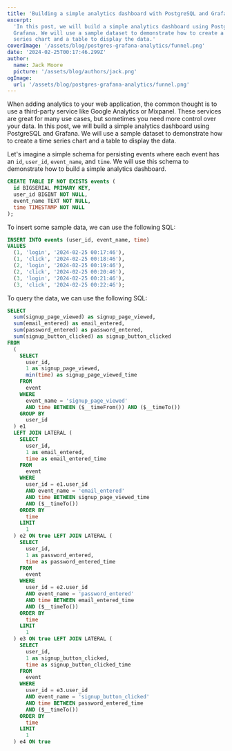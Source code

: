 ```yaml
---
title: 'Building a simple analytics dashboard with PostgreSQL and Grafana'
excerpt:
  'In this post, we will build a simple analytics dashboard using PostgreSQL and
  Grafana. We will use a sample dataset to demonstrate how to create a time
  series chart and a table to display the data.'
coverImage: '/assets/blog/postgres-grafana-analytics/funnel.png'
date: '2024-02-25T00:17:46.299Z'
author:
  name: Jack Moore
  picture: '/assets/blog/authors/jack.png'
ogImage:
  url: '/assets/blog/postgres-grafana-analytics/funnel.png'
---
```


When adding analytics to your web application, the common thought is to use a
third-party service like Google Analytics or Mixpanel. These services are great
for many use cases, but sometimes you need more control over your data. In this
post, we will build a simple analytics dashboard using PostgreSQL and Grafana.
We will use a sample dataset to demonstrate how to create a time series chart
and a table to display the data.

Let's imagine a simple schema for persisting events where each event has an
`id`, `user_id`, `event_name`, and `time`. We will use this schema to
demonstrate how to build a simple analytics dashboard.

```sql
CREATE TABLE IF NOT EXISTS events (
  id BIGSERIAL PRIMARY KEY,
  user_id BIGINT NOT NULL,
  event_name TEXT NOT NULL,
  time TIMESTAMP NOT NULL
);
```

To insert some sample data, we can use the following SQL:

```sql
INSERT INTO events (user_id, event_name, time)
VALUES
  (1, 'login', '2024-02-25 00:17:46'),
  (1, 'click', '2024-02-25 00:18:46'),
  (2, 'login', '2024-02-25 00:19:46'),
  (2, 'click', '2024-02-25 00:20:46'),
  (3, 'login', '2024-02-25 00:21:46'),
  (3, 'click', '2024-02-25 00:22:46');
```

To query the data, we can use the following SQL:

```sql
SELECT
  sum(signup_page_viewed) as signup_page_viewed,
  sum(email_entered) as email_entered,
  sum(password_entered) as password_entered,
  sum(signup_button_clicked) as signup_button_clicked
FROM
  (
    SELECT
      user_id,
      1 as signup_page_viewed,
      min(time) as signup_page_viewed_time
    FROM
      event
    WHERE
      event_name = 'signup_page_viewed'
	  AND time BETWEEN ($__timeFrom()) AND ($__timeTo())
    GROUP BY
      user_id
  ) e1
  LEFT JOIN LATERAL (
    SELECT
      user_id,
      1 as email_entered,
      time as email_entered_time
    FROM
      event
    WHERE
      user_id = e1.user_id
      AND event_name = 'email_entered'
      AND time BETWEEN signup_page_viewed_time
      AND ($__timeTo())
    ORDER BY
      time
    LIMIT
      1
  ) e2 ON true LEFT JOIN LATERAL (
    SELECT
      user_id,
      1 as password_entered,
      time as password_entered_time
    FROM
      event
    WHERE
      user_id = e2.user_id
      AND event_name = 'password_entered'
      AND time BETWEEN email_entered_time
      AND ($__timeTo())
    ORDER BY
      time
    LIMIT
      1
  ) e3 ON true LEFT JOIN LATERAL (
    SELECT
      user_id,
      1 as signup_button_clicked,
      time as signup_button_clicked_time
    FROM
      event
    WHERE
      user_id = e3.user_id
      AND event_name = 'signup_button_clicked'
      AND time BETWEEN password_entered_time
      AND ($__timeTo())
    ORDER BY
      time
    LIMIT
      1
  ) e4 ON true
```
